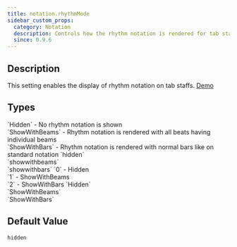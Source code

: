 ```yaml
---
title: notation.rhythmMode
sidebar_custom_props:
  category: Notation
  description: Controls how the rhythm notation is rendered for tab staves. 
  since: 0.9.6
---
```


<SinceBadge since="0.9.6" />


## Description

This setting enables the display of rhythm notation on tab staffs. [Demo](/docs/showcase/guitar-tabs)

<PropertyDescription metadata={metadata} />

## Types

<TypeTable>
    <TypeRow name="alphaTab.TabRhythmMode" type="js">
        `Hidden` -  No rhythm notation is shown<br />
        `ShowWithBeams` - Rhythm notation is rendered with all beats having individual beams<br />
        `ShowWithBars` - Rhythm notation is rendered with normal bars like on standard notation
    </TypeRow>
    <TypeRow name="string" type="json-js-html">
        `hidden`<br />
        `showwithbeams`<br />
        `showwithbars`
    </TypeRow>
    <TypeRow name="int" type="json-js-html">
        `0` - Hidden<br />
        `1` - ShowWithBeams<br />
        `2` - ShowWithBars
    </TypeRow>
    <TypeRow name="AlphaTab.TabRhythmMode" type="net">
        `Hidden`<br />
        `ShowWithBeams`<br />
        `ShowWithBars`
    </TypeRow>
</TypeTable>

## Default Value

`hidden`